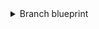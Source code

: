 <details>
<summary>Branch blueprint</summary>

```json showLineNumbers
{
  "identifier": "branch_protection",
  "title": "Branch",
  "icon": "Microservice",
  "schema": {
    "properties": {
      "require_approval_count": {
        "title": "Require approvals",
        "type": "number",
        "icon": "DefaultProperty"
      },
      "is_protected": {
        "title": "Is branch protected",
        "type": "boolean",
        "icon": "DefaultProperty"
      },
      "commit_sha": {
        "title": "Commit SHA",
        "type": "string",
        "icon": "DefaultProperty"
      },
      "commit_url": {
        "title": "Commit URL",
        "type": "string",
        "format": "url"
      }
    },
    "required": []
  },
  "mirrorProperties": {},
  "calculationProperties": {},
  "aggregationProperties": {},
  "relations": {
    "repository": {
      "title": "Repository",
      "target": "githubRepository",
      "required": false,
      "many": true
    }
  }
}
```

</details>
